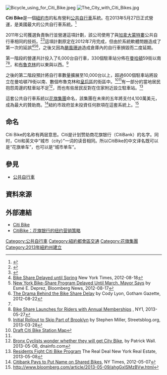 {{Infobox Public transit
|name = Citi Bike
|image = Citi Bike logo.svg
|imagesize = 200px
|locale = [[紐約市|紐約市]]
|transit_type = [[公共自行車|公共自行車]]
|began_operation = 2013年5月27日
|ended_operation = 
|system_length = 
|lines = 
|vehicles = 6,000 
|stations = 332
|website = [http://citibikenyc.com/ www.citibikenyc.com]
|ridership = 34,176
|track_gauge =
|reporting marks = 
|operator = NYC Bike Share, LLC<br />（Alta Bicycle Share, Inc.的子公司）<ref>{{cite web|url=http://citibikenyc.com/about|title=Citi Bike About Page|accessdate=2013-05-29}}</ref> 
|owner = 
}}
[[File:Bicycle_using_for_Citi_Bike.jpeg|thumb]]
[[File:The_City_with_Citi_Bikes.jpg|thumb]]

'''Citi Bike'''是一個[[紐約市|紐約市]]的私有營利[[公共自行車|公共自行車]]系統。在2013年5月27日正式營運，是美國最大的公共自行車系統。<ref name="#1">{{cite web|title=New York City launches nation's largest bike share|url=http://abclocal.go.com/wabc/story?section=news/local/new_york&id=9117001|publisher=WABC TV|accessdate=2013-05-27}}</ref>

2011年{{tsl|en|Alta Bicycle Share|}}公司獲選負責執行並營運這項計劃，該公司使用了與[[加拿大|加拿大]][[蒙特婁|蒙特婁]]{{tsl|en|BIXI Montréal||Bixi}}公共自行車相同的技術。<ref>{{cite news|last=Haughney|first=Christine|title=New York Chooses Company to Run Bike-Share Program|url=http://www.nytimes.com/2011/09/15/nyregion/new-york-picks-alta-to-run-bike-share-program.html|accessdate=2011-11-11|newspaper=New York Times|date=2011-09-14}}</ref><ref>{{cite web|author=4 days ago |url=http://velomondial.blogspot.com/2011/09/new-york-gets-its-bike-share.html |title=Velo Mondial: New York gets it's<!--SIC--> Bike Share |publisher=Velomondial.blogspot.com |date=2011-09-14 |accessdate=2012-01-15}}</ref>這項計劃原定在2012年7月完成，但由於系統軟體問題造成了第一次的延誤<ref>[http://www.nytimes.com/2012/8/18/nyregion/bike-share-program-delayed-until-spring-bloomberg-says.html Bike Share Delayed until Spring] New York Times, 2012-08-18</ref><ref>[http://www.bloomberg.com/news/2012-08-17/nyc-bike-share-program-likely-delayed-until-2013-mayor-says.html New York Bike-Share Program Delayed Until March, Mayor Says] by Esmé E. Deprez, Bloomberg News, 2012-08-17</ref><ref>[http://www.gothamgazette.com/index.php/transportation/10435-why-the-bike-share-software-doesnt-work The Drama Behind the Bike Share Delay] by Cody Lyon, Gotham Gazette, 2012-08-22</ref>，之後又因為[[颶風珊迪|颶風珊迪]]造成倉庫內的自行車損毀而二度延期。

第一階段的營運共計投入了6,000台自行車，330個駐車站分佈在[[曼哈頓|曼哈頓]]59街以南<ref name="#1"/><ref>[http://www.ny1.com/content/transit/182753/citi-bike-share-program-launches-for-riders-with-annual-memberships Bike Share Launches for Riders with Annual Memberships] {{webarchive|url=https://web.archive.org/web/20130618054448/http://www.ny1.com/content/transit/182753/citi-bike-share-program-launches-for-riders-with-annual-memberships |date=2013-06-18 }}, NY1, 2013-05-27</ref>，和[[布魯克林|布魯克林]]的{{tsl|en|Atlantic Avenue (New York City)|大西洋大道}}以東與{{link-en|諾斯特蘭大道|Nostrand Avenue}}以西。<ref>[http://www.streetsblog.org/2013/03/28/new-map-shows-initial-bike-share-spring-rollout-to-skip-parts-of-brooklyn/ Initial Rollout to Skip Part of Brooklyn] by Stephen Miller, Streetsblog.org, 2013-03-28</ref>

之後的第二階段預計將自行車數量擴展至10,000台以上，超過600個駐車站將設立在曼哈頓79街以南、數個布魯克林和[[皇后區|皇后區]]的街區中。<ref>[http://a841-tfpweb.nyc.gov/bikeshare/station-map/ Draft Citi Bike Station Map]</ref><ref name="#1"/>有一部分的當地居民抱怨周邊的駐車站不足<ref>[http://www.dnainfo.com/new-york/20130508/mott-haven/bronx-cyclists-wonder-whether-borough-will-get-city-bike-share-program Bronx Cyclists wonder whether they will get City Bike], by Patrick Wall. 2013-05-08, dnainfo.com</ref>，而也有些居民反對在住家附近設立駐車站。<ref>[http://therealdeal.com/blog/2013/05/06/residents-fight-citi-bike-program-in-3-more-suits/ Residents Fight Citi Bike Program] The Real Deal New York Real Estate, 2013-05-08</ref> 

這套公共自行車系統以[[花旗集團|花旗集團]]命名，該集團在未來的五年將支付4,100萬美元，成為最大的贊助商。<ref>[http://www.nytimes.com/2012/05/08/nyregion/new-york-cycle-sharing-gets-a-name-citi-bike.html Citibank Pays to Put Name on Shared Bikes], NY Times, 2012-05-07</ref>紐約市政府並未投資任何款項在這套系統上。<ref>http://www.bloomberg.com/article/2013-05-09/ahgGxlSMzBVw.html</ref>

== 命名 ==
Citi Bike的名称有两层意思。Citi是计划赞助商花旗银行（CitiBank）的名字。同时，Citi和英文中“城市（city）”一词的读音相同。所以CitiBike的中文译名既可以是“花旗单车”，也可以是“城市单车”。

== 參見 ==
*[[公共自行車|公共自行車]]

== 資料來源 ==
{{Reflist|2}}

== 外部連結 ==
*[http://citibikenyc.com/ Citi Bike]
*[http://mitsq.com/2013/12/09/citi-bike-citibanks-new-york-marketing-coup/ CitiBike：花旗银行的纽约营销策略]

{{公共自行车}}
{{Authority control}}
[[Category:公共自行車|Category:公共自行車]]
[[Category:紐約都會區交通|Category:紐約都會區交通]]
[[Category:花旗集團|Category:花旗集團]]
[[Category:2013年紐約州建立|Category:2013年紐約州建立]]